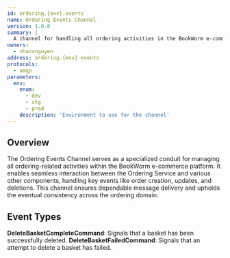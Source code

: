 ```yaml
---
id: ordering.{env}.events
name: Ordering Events Channel
version: 1.0.0
summary: |
  A channel for handling all ordering activities in the BookWorm e-commerce platform.
owners:
  - nhanxnguyen
address: ordering.{env}.events
protocols:
  - amqp
parameters:
  env:
    enum:
      - dev
      - stg
      - prod
    description: 'Environment to use for the channel'
---
```


## Overview

The Ordering Events Channel serves as a specialized conduit for managing all ordering-related activities within the BookWorm e-commerce platform. It enables seamless interaction between the Ordering Service and various other components, handling key events like order creation, updates, and deletions. This channel ensures dependable message delivery and upholds the eventual consistency across the ordering domain.

<ChannelInformation />

## Event Types

**DeleteBasketCompleteCommand**: Signals that a basket has been successfully deleted.
**DeleteBasketFailedCommand**: Signals that an attempt to delete a basket has failed.
